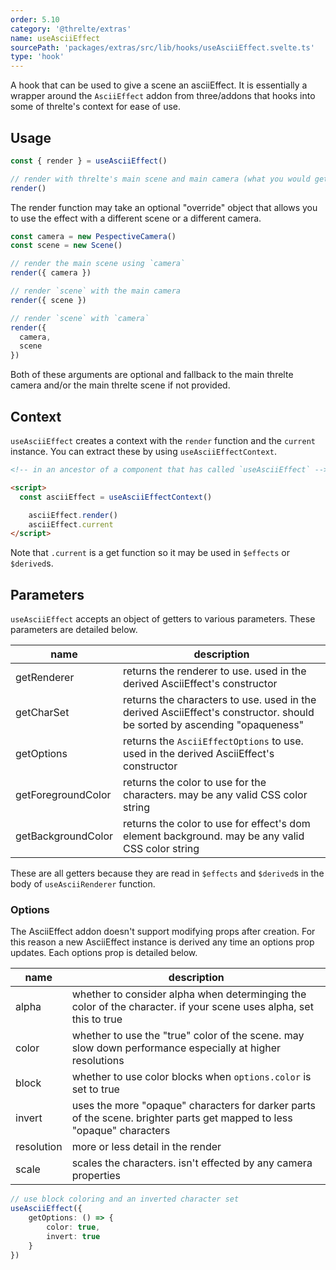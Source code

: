 ```yaml
---
order: 5.10
category: '@threlte/extras'
name: useAsciiEffect
sourcePath: 'packages/extras/src/lib/hooks/useAsciiEffect.svelte.ts'
type: 'hook'
---
```


A hook that can be used to give a scene an asciiEffect. It is essentially a wrapper around the `AsciiEffect` addon from three/addons that hooks into some of threlte's context for ease of use.

<Example path="extras/use-ascii-effect" />

## Usage

```ts
const { render } = useAsciiEffect()

// render with threlte's main scene and main camera (what you would get out of useThrelte())
render()
```

The render function may take an optional "override" object that allows you to use the effect with a different scene or a different camera.

```ts
const camera = new PespectiveCamera()
const scene = new Scene()

// render the main scene using `camera`
render({ camera })

// render `scene` with the main camera
render({ scene })

// render `scene` with `camera`
render({
  camera,
  scene
})
```

Both of these arguments are optional and fallback to the main threlte camera and/or the main threlte scene if not provided.

## Context

`useAsciiEffect` creates a context with the `render` function and the `current` instance. You can extract these by using `useAsciiEffectContext`.

```html
<!-- in an ancestor of a component that has called `useAsciiEffect` -->

<script>
  const asciiEffect = useAsciiEffectContext()

	asciiEffect.render()
	asciiEffect.current
</script>
```

Note that `.current` is a get function so it may be used in `$effects` or `$derived`s.

## Parameters

`useAsciiEffect` accepts an object of getters to various parameters. These parameters are detailed below.

| name               | description                                                                                                              |
| ------------------ | ------------------------------------------------------------------------------------------------------------------------ |
| getRenderer        | returns the renderer to use. used in the derived AsciiEffect's constructor                                               |
| getCharSet         | returns the characters to use. used in the derived AsciiEffect's constructor. should be sorted by ascending "opaqueness" |
| getOptions         | returns the `AsciiEffectOptions` to use. used in the derived AsciiEffect's constructor                                   |
| getForegroundColor | returns the color to use for the characters. may be any valid CSS color string                                           |
| getBackgroundColor | returns the color to use for effect's dom element background. may be any valid CSS color string                          |

These are all getters because they are read in `$effects` and `$derived`s in the body of `useAsciiRenderer` function.

### Options

The AsciiEffect addon doesn't support modifying props after creation. For this reason a new AsciiEffect instance is derived any time an options prop updates. Each options prop is detailed below.

| name       | description                                                                                                            |
| ---------- | ---------------------------------------------------------------------------------------------------------------------- |
| alpha      | whether to consider alpha when determinging the color of the character. if your scene uses alpha, set this to true     |
| color      | whether to use the "true" color of the scene. may slow down performance especially at higher resolutions               |
| block      | whether to use color blocks when `options.color` is set to true                                                        |
| invert     | uses the more "opaque" characters for darker parts of the scene. brighter parts get mapped to less "opaque" characters |
| resolution | more or less detail in the render                                                                                      |
| scale      | scales the characters. isn't effected by any camera properties                                                         |

```ts
// use block coloring and an inverted character set
useAsciiEffect({
	getOptions: () => {
		color: true,
		invert: true
	}
})
```
